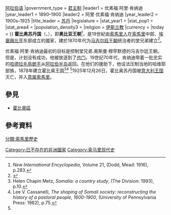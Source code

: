 {{Infobox Former Country
|native_name            = Suldanadda Hobyo <br />𐒈𐒚𐒐𐒆𐒖𐒒𐒖𐒆𐒆𐒖 𐒔𐒙𐒁𐒕𐒙<br /> {{lang|ar|سلطنة هوبيو}}
|conventional_long_name = 霍比奥苏丹国
|common_name            = Hobyo Sultanate
|continent              = 非洲
|region                 = Horn of Africa
|status                 = 索马里苏丹国<br />意大利保护国 (1888–1925)
|country                = 索马里
|year_start             = 1878年
|year_end               = 1926年
|p1                     = 马吉尔廷王朝
|flag_p1                = Majeerteen sultanate map.png
|s1                     = 義屬索馬利蘭
|flag_s1                = Flag_of_Italy_(1861-1946).svg
|date_start             = 
|date_end               = 
|event_start            = 
|event_end              = 
|image_flag_size        = 
|flag                   = 
|image_flag             = Majeerteen_sultanate_flag.jpg
|image_coat             = Coat of arms of Hobyo.svg
|image_map              =
|image_map_caption      = Horn of Africa in 1915
|national_motto         = 
|national_anthem        = 
|capital                = 霍比奥
|common_languages       = [[索马里语|索马里语]]{{·}}[[阿拉伯语|阿拉伯语]]
|government_type        = [[君主制|君主制]]
|leader1                = 优素福·阿里·肯纳迪
|year_leader1           = 1890–1900
|leader2                = 阿里·优素福·肯纳迪
|year_leader2           = 1900s–1925
|title_leader           = [[苏丹_(称谓)|苏丹]]
|legislature            =
|stat_year1             = 
|stat_pop1              = 
|stat_area4             = 
|population_density3    = 
|religion               = [[伊斯兰教|伊斯兰教]]
|currency               =
|today                  = {{flag|Somalia}}
}}
'''霍比奥苏丹国'''（{{lang-so|Saldanadda Hobyo}}，{{lang-ar|سلطنة هوبيو}}），即'''奥比亚王朝'''<ref name="Nievt">''New International Encyclopedia'', Volume 21, (Dodd, Mead: 1916), p.283.</ref>，是19世紀由[[索馬里人|索馬里人]]在[[索馬里|索馬里]]中部、[[埃塞俄比亚|埃塞俄比亚]]东部成立的國家，建於1870年代为[[马吉尔廷王朝|马吉尔廷王朝]]统治者{{tsl|en|Osman_Mahamuud|奥斯曼·馬哈茂德}}的堂兄弟{{tsl|en|Yusuf Ali Kenadid|优素福·阿里·肯纳迪}}建立<ref name="#1">{{cite book |last1=Lea |first1=David |last2=Rowe |first2=Annamarie |date=2001 |title=A Political Chronology of Africa |url=https://books.google.com/books?id=ROR1xreEJTsC&printsec=frontcover&dq=A+Political+Chronology+of+Africa&hl=en&sa=X&ved=0ahUKEwi2kPCzgt3NAhVN3GMKHaSTAv8Q6AEIHjAA#v=onepage&q=hobyo&f=false |location= |publisher=Europa Publications |page=378 |isbn=1857431162}}</ref>。

优素福·阿里·肯纳迪最初的目标是控制堂兄弟.奥斯曼·穆罕默德的马吉尔廷王朝。但是，计划没有成功，他被放逐到了[[也门|也门]]。19世纪70年代，肯纳迪带着一批忠实的[[哈德拉毛|哈德拉毛]][[鳥銃手|鳥銃手]]从[[阿拉伯半岛|阿拉伯半岛]]返回。在他们的援助下，他设法压制当地的哈维耶部族，1878年建立霍比奥王国<ref name="Metz">Helen Chapin Metz, ''Somalia: a country study'', (The Division: 1993), p.10.</ref><ref name="Cassanelli">Lee V. Cassanelli, ''The shaping of Somali society: reconstructing the history of a pastoral people, 1600-1900'', (University of Pennsylvania Press: 1982), p.75.</ref> <ref name="#1"/>1925年12月26日，霍比奥苏丹国被[[意大利王国|意大利王国]]灭亡，并入[[意属索馬里|意属索馬里]]。

== 參見 ==
*[[霍比奧區|霍比奧區]]

== 參考資料 ==
{{Reflist}}

{{帝国}}

{{DEFAULTSORT:Hobyo}}
[[分類:索馬里歷史|分類:索馬里歷史]]
[[Category:已不存在的非洲國家|Category:已不存在的非洲國家]]
[[Category:索马里现代史|Category:索马里现代史]]